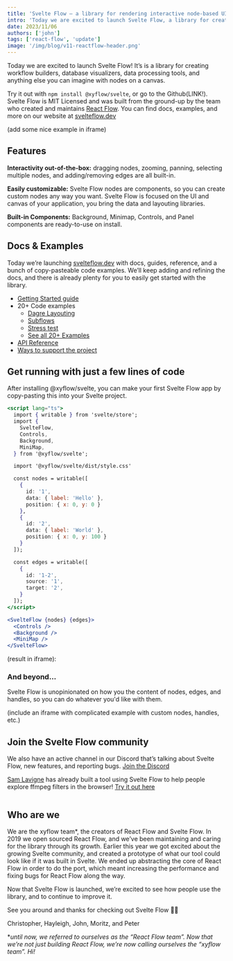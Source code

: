 ```yaml
---
title: 'Svelte Flow – a library for rendering interactive node-based UIs'
intro: 'Today we are excited to launch Svelte Flow, a library for creating workflow builders, database visualizers, data processing tools, and more.'
date: 2023/11/06
authors: ['john']
tags: ['react-flow', 'update']
image: '/img/blog/v11-reactflow-header.png'
---
```



<BlogPostLayout>
Today we are excited to launch Svelte Flow! It’s is a library for creating workflow builders, database visualizers, data processing tools, and anything else you can imagine with nodes on a canvas.

Try it out with `npm install @xyflow/svelte`, or go to the Github(LINK!). Svelte Flow is MIT Licensed and was built from the ground-up by the team who created and maintains [React Flow](https://reactflow.dev/). You can find docs, examples, and more on our website at [svelteflow.dev](https://www.svelteflow.dev/)

(add some nice example in iframe)

## Features

**Interactivity out-of-the-box:** dragging nodes, zooming, panning, selecting multiple nodes, and adding/removing edges are all built-in.

**Easily customizable:** Svelte Flow nodes are components, so you can create custom nodes any way you want. Svelte Flow is focused on the UI and canvas of your application, you bring the data and layouting libraries.

**Built-in Components:** Background, Minimap, Controls, and Panel components are ready-to-use on install.

## Docs & Examples

Today we’re launching [svelteflow.dev](http://svelteflow.dev) with docs, guides, reference, and a bunch of copy-pasteable code examples. We’ll keep adding and refining the docs, and there is already plenty for you to easily get started with the library.

- [Getting Started guide](https://svelteflow.dev/learn/getting-started/installation)
- 20+ Code examples
  - [Dagre Layouting](https://svelteflow.dev/examples/layout/dagre)
  - [Subflows](https://svelteflow.dev/examples/layout/subflows)
  - [Stress test](https://svelteflow.dev/examples/nodes/stress)
  - [See all 20+ Examples](https://svelteflow.dev/examples)
- [API Reference](https://svelteflow.dev/api-reference)
- [Ways to support the project](https://svelteflow.dev/support-us)

## Get running with just a few lines of code

After installing @xyflow/svelte, you can make your first Svelte Flow app by copy-pasting this into your Svelte project.

```jsx
<script lang="ts">
  import { writable } from 'svelte/store';
  import {
    SvelteFlow,
    Controls,
    Background,
    MiniMap,
  } from '@xyflow/svelte';

  import '@xyflow/svelte/dist/style.css'

  const nodes = writable([
    {
      id: '1',
      data: { label: 'Hello' },
      position: { x: 0, y: 0 }
    },
    {
      id: '2',
      data: { label: 'World' },
      position: { x: 0, y: 100 }
    }
  ]);

  const edges = writable([
    {
      id: '1-2',
      source: '1',
      target: '2',
    }
  ]);
</script>

<SvelteFlow {nodes} {edges}>
  <Controls />
  <Background />
  <MiniMap />
</SvelteFlow>
```

(result in iframe):

### And beyond…

Svelte Flow is unopinionated on how you the content of nodes, edges, and handles, so you can do whatever you'd like with them.

(include an iframe with complicated example with custom nodes, handles, etc.)

## Join the Svelte Flow community

We also have an active channel in our Discord that’s talking about Svelte Flow, new features, and reporting bugs. [Join the Discord](https://discord.com/invite/TmAJQbwWDM)

[Sam Lavigne](https://mastodon.social/@samlavigne) has already built a tool using Svelte Flow to help people explore ffmpeg filters in the browser! [Try it out here](https://ffmpeg.lav.io/)

<figure>
  <img src="/img/blog/2023-svelte-flow-launch/ffmpeg.png" alt="" />
</figure>

## Who are we

We are the xyflow team\*, the creators of React Flow and Svelte Flow. In 2019 we open sourced React Flow, and we’ve been maintaining and caring for the library through its growth. Earlier this year we got excited about the growing Svelte community, and created a prototype of what our tool could look like if it was built in Svelte. We ended up abstracting the core of React Flow in order to do the port, which meant increasing the performance and fixing bugs for React Flow along the way.

Now that Svelte Flow is launched, we’re excited to see how people use the library, and to continue to improve it.

See you around and thanks for checking out Svelte Flow ✌🏻

Christopher, Hayleigh, John, Moritz, and Peter

\*_until now, we referred to ourselves as the “React Flow team”. Now that we’re not just building React Flow, we’re now calling ourselves the “xyflow team”. Hi!_

</BlogPostLayout>
